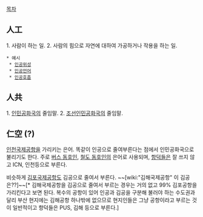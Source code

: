[[목차]]

== 人工 ==
1. 사람이 하는 일.
2. 사람의 힘으로 자연에 대하여 가공하거나 작용을 하는 일.

 * 예시
  * [[인공위성]]
  * [[인공언어]]
  * [[인공호흡]]

== 人共 ==
1. [[인민공화국]]의 줄임말.
2. [[조선인민공화국]]의 줄임말.

== 仁空 (?) ==
[[인천국제공항]]을 가리키는 은어. 똑같이 인공으로 줄여부른다는 점에서 인민공화국으로 불리기도 한다.
주로 [[버스 동호인]], [[철도 동호인]]의 은어로 사용되며, [[항덕]]들은 잘 쓰지 않고 ICN, 인천등으로 부른다.
 
비슷하게 [[김포국제공항]]도 김공으로 줄여서 부른다. ~~[wiki:"김해국제공항" 이 김공은??]~~[* 김해국제공항을 김공으로 줄여서 부르는 경우는 거의 없고 99% 김포공항을 가리킨다고 보면 된다. 복수의 공항이 있어 인공과 김공을 구분해 불러야 하는 수도권과 달리 부산 현지에는 김해공항 하나밖에 없으므로 현지인들은 그냥 공항이라고 부르는 것이 일반적이고 항덕들은 PUS, 김해 등으로 부른다.]
